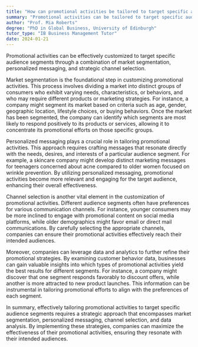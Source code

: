 ```yaml
---
title: "How can promotional activities be tailored to target specific audience segments?"
summary: "Promotional activities can be tailored to target specific audience segments through market segmentation, personalised messaging, and channel selection."
author: "Prof. Mia Roberts"
degree: "PhD in Global Business, University of Edinburgh"
tutor_type: "IB Business Management Tutor"
date: 2024-01-21
---
```


Promotional activities can be effectively customized to target specific audience segments through a combination of market segmentation, personalized messaging, and strategic channel selection.

Market segmentation is the foundational step in customizing promotional activities. This process involves dividing a market into distinct groups of consumers who exhibit varying needs, characteristics, or behaviors, and who may require different products or marketing strategies. For instance, a company might segment its market based on criteria such as age, gender, geographic location, lifestyle choices, or buying behaviors. Once the market has been segmented, the company can identify which segments are most likely to respond positively to its products or services, allowing it to concentrate its promotional efforts on those specific groups.

Personalized messaging plays a crucial role in tailoring promotional activities. This approach requires crafting messages that resonate directly with the needs, desires, and interests of a particular audience segment. For example, a skincare company might develop distinct marketing messages for teenagers concerned about acne compared to older women focused on wrinkle prevention. By utilizing personalized messaging, promotional activities become more relevant and engaging for the target audience, enhancing their overall effectiveness.

Channel selection is another vital element in the customization of promotional activities. Different audience segments often have preferences for various communication channels. For instance, younger consumers may be more inclined to engage with promotional content on social media platforms, while older demographics might favor email or direct mail communications. By carefully selecting the appropriate channels, companies can ensure their promotional activities effectively reach their intended audiences.

Moreover, companies can leverage data and analytics to further refine their promotional strategies. By examining customer behavior data, businesses can gain valuable insights into which types of promotional activities yield the best results for different segments. For instance, a company might discover that one segment responds favorably to discount offers, while another is more attracted to new product launches. This information can be instrumental in tailoring promotional efforts to align with the preferences of each segment.

In summary, effectively tailoring promotional activities to target specific audience segments requires a strategic approach that encompasses market segmentation, personalized messaging, channel selection, and data analysis. By implementing these strategies, companies can maximize the effectiveness of their promotional activities, ensuring they resonate with their intended audiences.
    